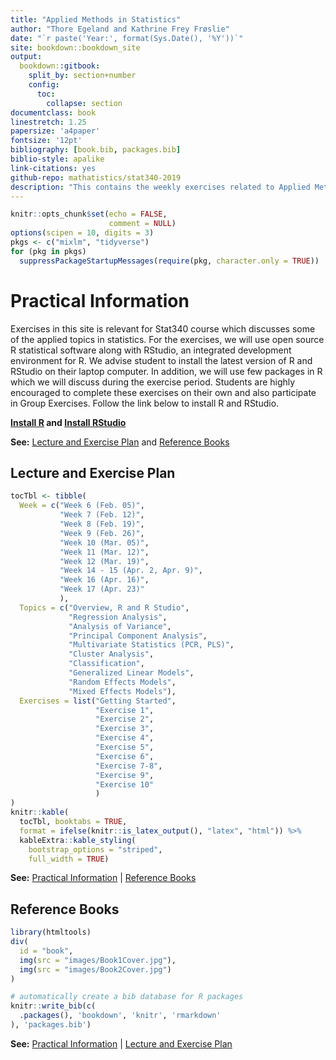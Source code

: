 ```yaml
---
title: "Applied Methods in Statistics"
author: "Thore Egeland and Kathrine Frey Frøslie"
date: "`r paste('Year:', format(Sys.Date(), '%Y'))`"
site: bookdown::bookdown_site
output:
  bookdown::gitbook:
    split_by: section+number
    config:
      toc:
        collapse: section
documentclass: book
linestretch: 1.25
papersize: 'a4paper'
fontsize: '12pt'
bibliography: [book.bib, packages.bib]
biblio-style: apalike
link-citations: yes
github-repo: mathatistics/stat340-2019
description: "This contains the weekly exercises related to Applied Methods in Statistics (STAT340)"
---
```

```r
knitr::opts_chunk$set(echo = FALSE,
                      comment = NULL)
options(scipen = 10, digits = 3)
pkgs <- c("mixlm", "tidyverse")
for (pkg in pkgs)
  suppressPackageStartupMessages(require(pkg, character.only = TRUE))
```


# Practical Information

Exercises in this site is relevant for Stat340 course which discusses some of the applied topics in statistics. For the exercises, we will use open source R statistical software along with RStudio, an integrated development environment for R. We advise student to install the latest version of R and RStudio on their laptop computer. In addition, we will use few packages in R which we will discuss during the exercise period. Students are highly encouraged to complete these exercises on their own and also participate in Group Exercises. Follow the link below to install R and RStudio.

**[Install R](https://cran.uib.no) and [Install RStudio](https://www.rstudio.com/products/rstudio/download/#download)**

**See:** [Lecture and Exercise Plan] and [Reference Books]


## Lecture and Exercise Plan

```r
tocTbl <- tibble(
  Week = c("Week 6 (Feb. 05)",
           "Week 7 (Feb. 12)",
           "Week 8 (Feb. 19)",
           "Week 9 (Feb. 26)",
           "Week 10 (Mar. 05)",
           "Week 11 (Mar. 12)",
           "Week 12 (Mar. 19)",
           "Week 14 - 15 (Apr. 2, Apr. 9)",
           "Week 16 (Apr. 16)",
           "Week 17 (Apr. 23)"
           ),
  Topics = c("Overview, R and R Studio",
             "Regression Analysis",
             "Analysis of Variance",
             "Principal Component Analysis",
             "Multivariate Statistics (PCR, PLS)",
             "Cluster Analysis",
             "Classification",
             "Generalized Linear Models",
             "Random Effects Models",
             "Mixed Effects Models"),
  Exercises = list("Getting Started",
                   "Exercise 1",
                   "Exercise 2",
                   "Exercise 3",
                   "Exercise 4",
                   "Exercise 5",
                   "Exercise 6",
                   "Exercise 7-8",
                   "Exercise 9",
                   "Exercise 10"
                   )
)
knitr::kable(
  tocTbl, booktabs = TRUE, 
  format = ifelse(knitr::is_latex_output(), "latex", "html")) %>% 
  kableExtra::kable_styling(
    bootstrap_options = "striped",
    full_width = TRUE)
```

**See:** [Practical Information] | [Reference Books]

## Reference Books

```r
library(htmltools)
div(
  id = "book",
  img(src = "images/Book1Cover.jpg"),
  img(src = "images/Book2Cover.jpg")
)
```

```r
# automatically create a bib database for R packages
knitr::write_bib(c(
  .packages(), 'bookdown', 'knitr', 'rmarkdown'
), 'packages.bib')
```

**See:** [Practical Information] | [Lecture and Exercise Plan]

